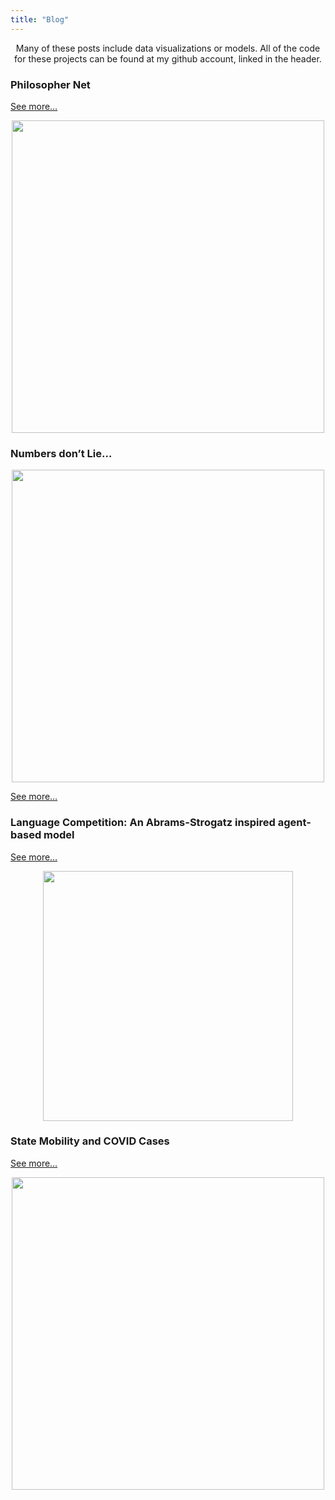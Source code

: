 ```yaml
---
title: "Blog"
---
```

<style type="text/css">
h1.title {
  text-align: center;
}
</style>

<center>
Many of these posts include data visualizations or models. All of the code for these projects can be found at my github account, linked in the header.

</center>

### Philosopher Net 

[See more...](https://matthewbbone.github.io/matthewbbone/philnetviz.html)

<center>
<img src="blogPosts/philnet.PNG" width="500">
</center>

### Numbers don’t Lie… 

<center>
<img src="numbersLie/police.jpg" width="500">
</center>
 
[See more...](https://matthewbbone.github.io/matthewbbone/numberslie.html)

### Language Competition: An Abrams-Strogatz inspired agent-based model 

[See more...](https://matthewbbone.github.io/matthewbbone/langcomp.html)

<center>
<img src="blogPosts/lang.PNG" width="400">
</center>

### State Mobility and COVID Cases 

[See more...](https://matthewbbone.github.io/matthewbbone/covid_mobile.html)

<center>
<img src="blogPosts/covid.PNG" width="500">
</center>
